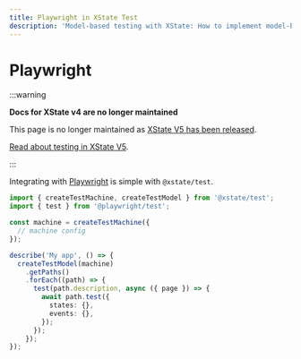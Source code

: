 ```yaml
---
title: Playwright in XState Test
description: 'Model-based testing with XState: How to implement model-based testing with Playwright and XState’s @xstate/test package.'
---
```


# Playwright

:::warning

**Docs for XState v4 are no longer maintained**

This page is no longer maintained as [XState V5 has been released](/blog/2023-12-01-xstate-v5).

[Read about testing in XState V5](/docs/testing).

:::

Integrating with [Playwright](https://playwright.dev) is simple with `@xstate/test`.

```ts
import { createTestMachine, createTestModel } from '@xstate/test';
import { test } from '@playwright/test';

const machine = createTestMachine({
  // machine config
});

describe('My app', () => {
  createTestModel(machine)
    .getPaths()
    .forEach((path) => {
      test(path.description, async ({ page }) => {
        await path.test({
          states: {},
          events: {},
        });
      });
    });
});
```
